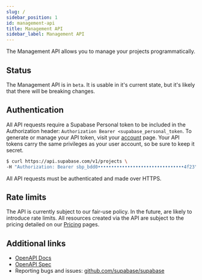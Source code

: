 ```yaml
---
slug: /
sidebar_position: 1
id: management-api
title: Management API
sidebar_label: Management API
---
```


The Management API allows you to manage your projects programmatically.

## Status

The Management API is in `beta`. It is usable in it's current state, but it's likely that there will be breaking changes.

## Authentication

All API requests require a Supabase Personal token to be included in the Authorization header: `Authorization Bearer <supabase_personal_token`.
To generate or manage your API token, visit your [account](https://supabase.com/dashboard/account/tokens) page.
Your API tokens carry the same privileges as your user account, so be sure to keep it secret.

```bash
$ curl https://api.supabase.com/v1/projects \
-H "Authorization: Bearer sbp_bdd0••••••••••••••••••••••••••••••••4f23"
```

All API requests must be authenticated and made over HTTPS.

## Rate limits

The API is currently subject to our fair-use policy. In the future, are likely to introduce rate limits.
All resources created via the API are subject to the pricing detailed on our [Pricing](https://supabase.com/pricing) pages.

## Additional links

- [OpenAPI Docs](https://api.supabase.com/api/v1)
- [OpenAPI Spec](https://api.supabase.com/api/v1-json)
- Reporting bugs and issues: [github.com/supabase/supabase](https://github.com/supabase/supabase)
